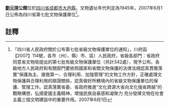 {{msg:四川省文物保護單位
|名稱 = 劉元瑄公館
|編號 = 318
|圖片 = 
|級別 = S7
|分類 = 
|時代 = 1945年
|地点 = [[四川省|四川省]][[成都市|成都市]][[大邑縣|大邑縣]]
|坐標 =
|登錄 = 2007年6月1日
}}
'''[[劉元瑄|劉元瑄]]公館'''位於[[四川省|四川省]][[成都市|成都市]][[大邑縣|大邑縣]]，文物遺址年代判定為1945年。2007年6月1日公佈為四川省第七批文物保護單位<ref>「四川省人民政府關於公布第七批省級文物保護單位的通知」，川府函【2007】114號，各市（州）、縣）市、區）人民政府，省級各部門：省政府同意省文物局提出的第七批有級文物保護單位（共計342處），現予公布。各級地方人民政府和有關部門要依照國家和省關文物保護的法律法規認真貫徹落實“保護為主、搶救第一、合理利用、加強管理”的文物工作方針，正確處理文物保護與合理利用的辯證關係，認真做好所轄境內的省級文物保護單位的保護、管理工作。認真落實省委、省政府推進“文化資源大省向文化強省跨越”的戰略構想，弘揚愛國主義精神，增強民族自豪感和凝聚力.充分發揮文物在社會主義三個文明建設中的重要作用。2007年6月1日</ref>。
==註釋==
{{reflist}}
{{文物保護單位小作品}}